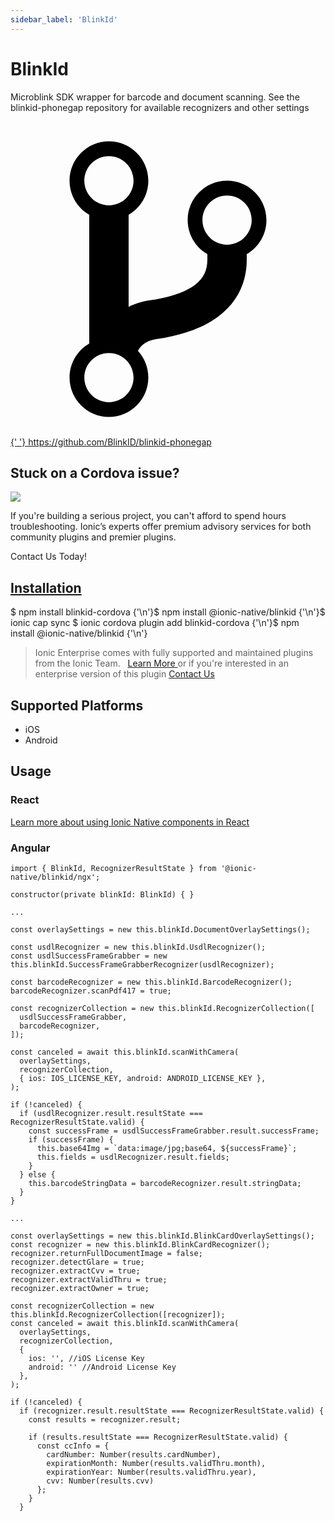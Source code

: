```yaml
---
sidebar_label: 'BlinkId'
---
```



# BlinkId

Microblink SDK wrapper for barcode and document scanning. See the
blinkid-phonegap repository for available recognizers and other settings

<p>
  <a href="https://github.com/BlinkID/blinkid-phonegap" target="_blank" rel="noopener" className="git-link">
    <svg viewBox="0 0 512 512">
      <path d="M416 160c0-35.3-28.7-64-64-64s-64 28.7-64 64c0 23.7 12.9 44.3 32 55.4v8.6c0 19.9-7.8 33.7-25.3 44.9-15.4 9.8-38.1 17.1-67.5 21.5-14 2.1-25.7 6-35.2 10.7V151.4c19.1-11.1 32-31.7 32-55.4 0-35.3-28.7-64-64-64S96 60.7 96 96c0 23.7 12.9 44.3 32 55.4v209.2c-19.1 11.1-32 31.7-32 55.4 0 35.3 28.7 64 64 64s64-28.7 64-64c0-16.6-6.3-31.7-16.7-43.1 1.9-4.9 9.7-16.3 29.4-19.3 38.8-5.8 68.9-15.9 92.3-30.8 36-22.8 55-57 55-98.8v-8.6c19.1-11.1 32-31.7 32-55.4zM160 56c22.1 0 40 17.9 40 40s-17.9 40-40 40-40-17.9-40-40 17.9-40 40-40zm0 400c-22.1 0-40-17.9-40-40s17.9-40 40-40 40 17.9 40 40-17.9 40-40 40zm192-256c-22.1 0-40-17.9-40-40s17.9-40 40-40 40 17.9 40 40-17.9 40-40 40z"></path>
    </svg>{' '}
    https://github.com/BlinkID/blinkid-phonegap
  </a>
</p>

<h2>Stuck on a Cordova issue?</h2>
<DocsCard
  className="cordova-ee-card"
  header="Don't waste precious time on plugin issues."
  href="https://ionicframework.com/sales?product_of_interest=Ionic%20Native"
>
  <div>
    <img src={require('./_assets/img/native-cordova-bot.png').default} class="cordova-ee-img" />
    <p>
      If you're building a serious project, you can't afford to spend hours troubleshooting. Ionic’s experts offer
      premium advisory services for both community plugins and premier plugins.
    </p>
    <DocsButton className="native-ee-detail">Contact Us Today!</DocsButton>
  </div>
</DocsCard>

<h2 id="installation">
  <a href="#installation">Installation</a>
</h2>
<Tabs
  groupId="runtime"
  defaultValue="Capacitor"
  values={[
    { value: 'Capacitor', label: 'Capacitor' },
    { value: 'Cordova', label: 'Cordova' },
    { value: 'Enterprise', label: 'Enterprise' },
  ]}
>
  <TabItem value="Capacitor">
    <CodeBlock className="language-shell">
      $ npm install blinkid-cordova {'\n'}$ npm install @ionic-native/blinkid {'\n'}$ ionic cap sync
    </CodeBlock>
  </TabItem>
  <TabItem value="Cordova">
    <CodeBlock className="language-shell">
      $ ionic cordova plugin add blinkid-cordova {'\n'}$ npm install @ionic-native/blinkid {'\n'}
    </CodeBlock>
  </TabItem>
  <TabItem value="Enterprise">
    <blockquote>
      Ionic Enterprise comes with fully supported and maintained plugins from the Ionic Team. &nbsp;
      <a class="btn" href="https://ionic.io/docs/premier-plugins">
        Learn More
      </a> or if you're interested in an enterprise version of this plugin <a
        class="btn"
        href="https://ionicframework.com/sales?product_of_interest=Ionic%20Enterprise%20Engine"
      >
        Contact Us
      </a>
    </blockquote>
  </TabItem>
</Tabs>

## Supported Platforms

- iOS
- Android

## Usage

### React

[Learn more about using Ionic Native components in React](../native-community.mdx#react)

### Angular

```tsx
import { BlinkId, RecognizerResultState } from '@ionic-native/blinkid/ngx';

constructor(private blinkId: BlinkId) { }

...

const overlaySettings = new this.blinkId.DocumentOverlaySettings();

const usdlRecognizer = new this.blinkId.UsdlRecognizer();
const usdlSuccessFrameGrabber = new this.blinkId.SuccessFrameGrabberRecognizer(usdlRecognizer);

const barcodeRecognizer = new this.blinkId.BarcodeRecognizer();
barcodeRecognizer.scanPdf417 = true;

const recognizerCollection = new this.blinkId.RecognizerCollection([
  usdlSuccessFrameGrabber,
  barcodeRecognizer,
]);

const canceled = await this.blinkId.scanWithCamera(
  overlaySettings,
  recognizerCollection,
  { ios: IOS_LICENSE_KEY, android: ANDROID_LICENSE_KEY },
);

if (!canceled) {
  if (usdlRecognizer.result.resultState === RecognizerResultState.valid) {
    const successFrame = usdlSuccessFrameGrabber.result.successFrame;
    if (successFrame) {
      this.base64Img = `data:image/jpg;base64, ${successFrame}`;
      this.fields = usdlRecognizer.result.fields;
    }
  } else {
    this.barcodeStringData = barcodeRecognizer.result.stringData;
  }
}

...

const overlaySettings = new this.blinkId.BlinkCardOverlaySettings();
const recognizer = new this.blinkId.BlinkCardRecognizer();
recognizer.returnFullDocumentImage = false;
recognizer.detectGlare = true;
recognizer.extractCvv = true;
recognizer.extractValidThru = true;
recognizer.extractOwner = true;

const recognizerCollection = new this.blinkId.RecognizerCollection([recognizer]);
const canceled = await this.blinkId.scanWithCamera(
  overlaySettings,
  recognizerCollection,
  {
    ios: '', //iOS License Key
    android: '' //Android License Key
  },
);

if (!canceled) {
  if (recognizer.result.resultState === RecognizerResultState.valid) {
    const results = recognizer.result;

    if (results.resultState === RecognizerResultState.valid) {
      const ccInfo = {
        cardNumber: Number(results.cardNumber),
        expirationMonth: Number(results.validThru.month),
        expirationYear: Number(results.validThru.year),
        cvv: Number(results.cvv)
      };
    }
  }
```
